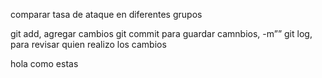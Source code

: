 comparar tasa de ataque en diferentes grupos

git add, agregar cambios 
git commit para guardar camnbios, -m""
git log, para revisar quien realizo los cambios 

hola
como estas